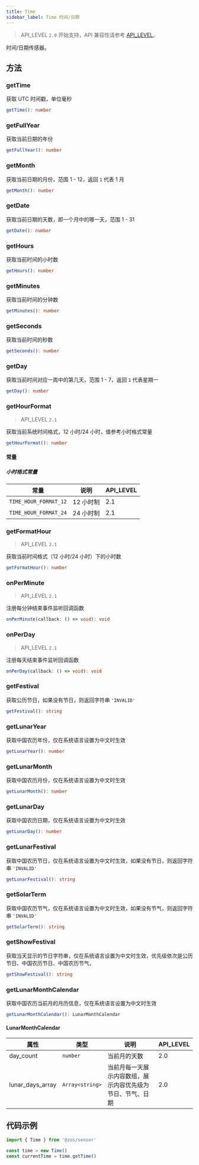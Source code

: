 ```yaml
---
title: Time
sidebar_label: Time 时间/日期
---
```


> API_LEVEL `2.0` 开始支持，API 兼容性请参考 [API_LEVEL](../../../../guides/framework/device/compatibility.md)。

时间/日期传感器。

## 方法

### getTime

获取 UTC 时间戳，单位毫秒

```ts
getTime(): number
```

### getFullYear

获取当前日期的年份

```ts
getFullYear(): number
```

### getMonth

获取当前日期的月份，范围 1 - 12，返回 `1` 代表 1 月

```ts
getMonth(): number
```

### getDate

获取当前日期的天数，即一个月中的哪一天，范围 1 - 31

```ts
getDate(): number
```

### getHours

获取当前时间的小时数

```ts
getHours(): number
```

### getMinutes

获取当前时间的分钟数

```ts
getMinutes(): number
```

### getSeconds

获取当前时间的秒数

```ts
getSeconds(): number
```

### getDay

获取当前时间对应一周中的第几天，范围 1 - 7，返回 `1` 代表星期一

```ts
getDay(): number
```

### getHourFormat

> API_LEVEL `2.1`

获取当前系统时间格式，12 小时/24 小时，值参考小时格式常量

```ts
getHourFormat(): number
```

#### 常量

##### 小时格式常量

| 常量                  | 说明      | API_LEVEL |
| --------------------- | --------- | --------- |
| `TIME_HOUR_FORMAT_12` | 12 小时制 | 2.1       |
| `TIME_HOUR_FORMAT_24` | 24 小时制 | 2.1       |

### getFormatHour

> API_LEVEL `2.1`

获取当前时间格式（12 小时/24 小时）下的小时数

```ts
getFormatHour(): number
```

### onPerMinute

> API_LEVEL `2.1`

注册每分钟结束事件监听回调函数

```ts
onPerMinute(callback: () => void): void
```

### onPerDay

> API_LEVEL `2.1`

注册每天结束事件监听回调函数

```ts
onPerDay(callback: () => void): void
```

### getFestival

获取公历节日，如果没有节日，则返回字符串 `'INVALID'`

```ts
getFestival(): string
```

### getLunarYear

获取中国农历年份，仅在系统语言设置为中文时生效

```ts
getLunarYear(): number
```

### getLunarMonth

获取中国农历月份，仅在系统语言设置为中文时生效

```ts
getLunarMonth(): number
```

### getLunarDay

获取中国农历日期，仅在系统语言设置为中文时生效

```ts
getLunarDay(): number
```

### getLunarFestival

获取中国农历节日，仅在系统语言设置为中文时生效，如果没有节日，则返回字符串 `'INVALID'`

```ts
getLunarFestival(): string
```

### getSolarTerm

获取中国农历节气，仅在系统语言设置为中文时生效，如果没有节气，则返回字符串 `'INVALID'`

```ts
getSolarTerm(): string
```

### getShowFestival

获取当天显示的节日字符串，仅在系统语言设置为中文时生效，优先级依次是公历节日、中国农历节日、中国农历节气，

```ts
getShowFestival(): string
```

### getLunarMonthCalendar

获取中国农历当前月的月历信息，仅在系统语言设置为中文时生效

```ts
getLunarMonthCalendar(): LunarMonthCalendar
```

#### LunarMonthCalendar

| 属性             | 类型                               | 说明                                                       | API_LEVEL |
| ---------------- | ---------------------------------- | ---------------------------------------------------------- | --------- |
| day_count        | <code>number</code>                | 当前月的天数                                               | 2.0       |
| lunar_days_array | <code>Array&#60;string&#62;</code> | 当前月每一天展示内容数组，展示内容优先级为节日、节气、日期 | 2.0       |

## 代码示例

```js
import { Time } from '@zos/sensor'

const time = new Time()
const currentTime = time.getTime()
```
